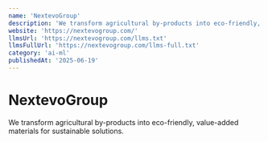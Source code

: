 ```yaml
---
name: 'NextevoGroup'
description: 'We transform agricultural by-products into eco-friendly, value-added materials for sustainable solutions.'
website: 'https://nextevogroup.com/'
llmsUrl: 'https://nextevogroup.com/llms.txt'
llmsFullUrl: 'https://nextevogroup.com/llms-full.txt'
category: 'ai-ml'
publishedAt: '2025-06-19'
---
```


# NextevoGroup

We transform agricultural by-products into eco-friendly, value-added materials for sustainable solutions.
